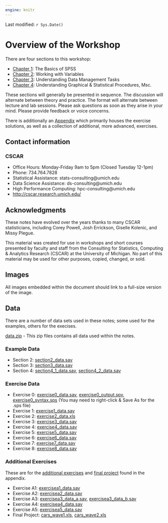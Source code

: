 ```yaml
---
engine: knitr
---
```


Last modified: `r Sys.Date()`

# Overview of the Workshop {.unnumbered}

There are four sections to this workshop:

- [Chapter 1](01-basics.qmd): The Basics of SPSS
- [Chapter 2](02-variables.qmd): Working with Variables
- [Chapter 3](03-data-management.qmd): Understanding Data Management Tasks
- [Chapter 4](04-stats.qmd): Understanding Graphical & Statistical Procedures,
  Msc.

These sections will generally be presented in sequence. The discussion will
alternate between theory and practice. The format will alternate between lecture
and lab sessions. Please ask questions as soon as they arise in your mind.
Please provide feedback or voice concerns.

There is additionally an [Appendix](appendix.qmd) which primarily houses the
exercise solutions, as well as a collection of additional, more advanced,
exercises.

## Contact information {.unnumbered}

### CSCAR {.unnumbered}

- Office Hours: Monday-Friday 9am to 5pm (Closed Tuesday 12-1pm)
- Phone: 734.764.7828
- Statistical Assistance: stats-consulting@umich.edu
- Data Science Assistance: ds-consulting@umich.edu
- High Performance Computing: hpc-consulting@umich.edu
- <http://cscar.research.umich.edu/>

## Acknowledgments {.unnumbered}

These notes have evolved over the years thanks to many CSCAR
statisticians, including Corey Powell, Josh Errickson, Giselle
Kolenic, and Missy Plegue.

This material was created for use in workshops and short courses
presented by faculty and staff from the Consulting for Statistics,
Computing \& Analytics Research (CSCAR) at the University of
Michigan. No part of this material may be used for other purposes,
copied, changed, or sold.

## Images {.unnumbered}

All images embedded within the document should link to a full-size version of
the image.

## Data {.unnumbered}

There are a number of data sets used in these notes; some used for the examples,
others for the execises.

[data.zip](https://github.com/CSCAR/workshop-spss/raw/master/data/data.zip) -
This zip files contains all data used within the notes.

### Example Data {.unnumbered}

- Section 2:
  [section2_data.sav](https://github.com/CSCAR/workshop-spss/raw/master/data/section3_data.sav)
- Section 3:
  [section3_data.sav](https://github.com/CSCAR/workshop-spss/raw/master/data/section4_data.sav)
- Section 4:
  [section4_1_data.sav](https://github.com/CSCAR/workshop-spss/raw/master/data/section5_1_data.sav),
  [section4_2_data.sav](https://github.com/CSCAR/workshop-spss/raw/master/data/section5_2_data.sav)

### Exercise Data {.unnumbered}

- Exercise 0:
[exercise0_data.sav](https://github.com/CSCAR/workshop-spss/raw/master/data/exercise0/exercise0_data.sav),
[exercise0_output.spv](https://github.com/CSCAR/workshop-spss/raw/master/data/exercise0/exercise0_output.spv),
[exercise0_syntax.sps](https://github.com/CSCAR/workshop-spss/raw/master/data/exercise0/exercise0_syntax.sps)
(You may need to right-click \& Save As for the .sps file)
- Exercise 1:
  [exercise1_data.sav](https://github.com/CSCAR/workshop-spss/raw/master/data/exercise1/exercise1_data.sav)
- Exercise 2:
  [exercise2_data.xls](https://github.com/CSCAR/workshop-spss/raw/master/data/exercise2/exercise2_data.xls)
- Exercise 3:
  [exercise3_data.sav](https://github.com/CSCAR/workshop-spss/raw/master/data/exercise3/exercise3_data.sav)
- Exercise 4:
  [exercise4_data.sav](https://github.com/CSCAR/workshop-spss/raw/master/data/exercise4/exercise4_data.sav)
- Exercise 5:
  [exercise5_data.sav](https://github.com/CSCAR/workshop-spss/raw/master/data/exercise5/exercise5_data.sav)
- Exercise 6:
  [exercise6_data.sav](https://github.com/CSCAR/workshop-spss/raw/master/data/exercise6/exercise6_data.sav)
- Exercise 7:
  [exercise7_data.sav](https://github.com/CSCAR/workshop-spss/raw/master/data/exercise7/exercise7_data.sav)
- Exercise 8:
  [exercise8_data.sav](https://github.com/CSCAR/workshop-spss/raw/master/data/exercise8/exercise8_data.sav)

### Additional Exercises {.unnumbered}

These are for the [additional exercises](appendix.qmd#additional-exercises) and
[final project](appendix.qmd#final-project) found in the appendix.

- Exercise A1:
  [exercisea1_data.sav](https://github.com/CSCAR/workshop-spss/raw/master/data/exercisea1/exercisea1_data.sav)
- Exercise A2:
  [exercisea2_data.sav](https://github.com/CSCAR/workshop-spss/raw/master/data/exercisea2/exercisea2_data.sav)
- Exercise A3:
[exercisea3_data_a.sav](https://github.com/CSCAR/workshop-spss/raw/master/data/exercisea3/exercisea3_data_a.sav),
[exercisea3_data_b.sav](https://github.com/CSCAR/workshop-spss/raw/master/data/exercisea3/exercisea3_data_b.sav)
- Exercise A4:
  [exercisea4_data.sav](https://github.com/CSCAR/workshop-spss/raw/master/data/exercisea4/exercisea4_data.sav)
- Exercise A5:
  [exercisea5_data.sav](https://github.com/CSCAR/workshop-spss/raw/master/data/exercisea5/exercisea5_data.sav)
- Final Project:
[cars_wave1.xls](https://github.com/CSCAR/workshop-spss/raw/master/data/finalproject/cars_wave1.xls),
[cars_wave2.xls](https://github.com/CSCAR/workshop-spss/raw/master/data/finalproject/cars_wave2.xls)

